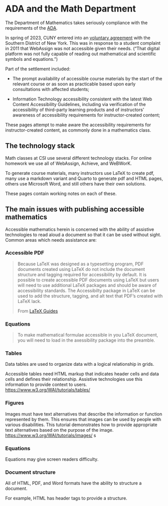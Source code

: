 # ADA and the Math Department


The Department of Mathematics takes seriously compliance with the requirements of the [ADA](https://www.ada.gov/).


In spring of 2023, CUNY entered into an [voluntary agreement](https://www.justice.gov/usao-sdny/pr/us-attorney-announces-agreement-city-university-new-york-remedy-exclusion-student) with the Southern District of New York. This was in response to a student complaint in 2011 that WebAssign was not accessible given their needs. ("That digital platform was not fully capable of reading out mathematical and scientific symbols and equations.")

Part of the settlement included:

* The prompt availability of accessible course materials by the start of the relevant course or as soon as practicable based upon early consultations with affected students;

* Information Technology accessibility consistent with the latest Web Content Accessibility Guidelines, including via verification of the accessibility of third-party learning products and of instructors’ awareness of accessibility requirements for instructor-created content;

These pages attempt to make aware the  accessibility requirements for instructor-created content, as commonly done in a mathematics class.

## The technology stack

Math classes at CSI use several different technology stacks. For online homework we use all of WebAssign, Achieve, and WeBWorK.

To generate course materials, many instructors use LaTeX to create pdf, many use a markdown variant and Quarto to generate pdf and HTML pages, others use Microsoft Word, and still others have their own solutions.

These pages contain working notes on each of these.


## The main issues with publishing accessible mathematics


Accessible mathematics herein is concerned with the ability of assistive technologies to read aloud a document so that it can be used without sight. Common areas which needs assistance are:

### Accessible PDF

> Because LaTeX was designed as a typesetting program, PDF documents created using LaTeX do not include the document structure and tagging required for accessibility by default. It is possible to create accessible PDF documents using LaTeX but users will need to use additional LaTeX packages and should be aware of accessibility standards. The Accessibilty package in LaTeX can be used to add the structure, tagging, and alt text that PDF's created with LaTeX lack.
>
> From [LaTeX Guides](https://libguides.lib.msu.edu/c.php?g=995742&p=8207771)

### Equations


> To make mathematical formulae accessible in you LaTeX document, you will need to load in the axessibility package into the preamble.
>
> \usepackage{axessibility}


### Tables


Data tables are used to organize data with a logical relationship in grids.

Accessible tables need HTML markup that indicates header cells and data cells and defines their relationship. Assistive technologies use this information to provide context to users. [https://www.w3.org/WAI/tutorials/tables/](https://www.w3.org/WAI/tutorials/tables/)



### Figures

Images must have text alternatives that describe the information or function represented by them. This ensures that images can be used by people with various disabilities. This tutorial demonstrates how to provide appropriate text alternatives based on the purpose of the image. [https://www.w3.org/WAI/tutorials/images/](https://www.w3.org/WAI/tutorials/images/)
s

### Equations

Equations may give screen readers difficulty.

### Document structure

All of HTML, PDF, and Word formats have the ability to structure a document.

For example, HTML has header tags to provide a structure.
